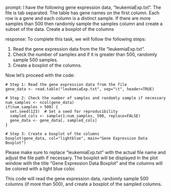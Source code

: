 prompt:
I have the following gene expression data, "leukemiaExp.txt". The file is tab separated. The table has gene names on the first column. Each row is a gene and each column is a distinct sample.  If there are more samples than 500 then randomly sample the samples column and create a subset of the data. Create a boxplot of the columns

response:
To complete this task, we will follow the following steps:

1. Read the gene expression data from the file "leukemiaExp.txt".
2. Check the number of samples and if it is greater than 500, randomly sample 500 samples.
3. Create a boxplot of the columns.

Now let's proceed with the code:

```
# Step 1: Read the gene expression data from the file
gene_data <- read.table("leukemiaExp.txt", sep="\t", header=TRUE)

# Step 2: Check the number of samples and randomly sample if necessary
num_samples <- ncol(gene_data)
if(num_samples > 500) {
  set.seed(123)  # Set a seed for reproducibility
  sampled_cols <- sample(1:num_samples, 500, replace=FALSE)
  gene_data <- gene_data[, sampled_cols]
}

# Step 3: Create a boxplot of the columns
boxplot(gene_data, col="lightblue", main="Gene Expression Data Boxplot")
```

Please make sure to replace "leukemiaExp.txt" with the actual file name and adjust the file path if necessary. The boxplot will be displayed in the plot window with the title "Gene Expression Data Boxplot" and the columns will be colored with a light blue color.

This code will read the gene expression data, randomly sample 500 columns (if more than 500), and create a boxplot of the sampled columns.
